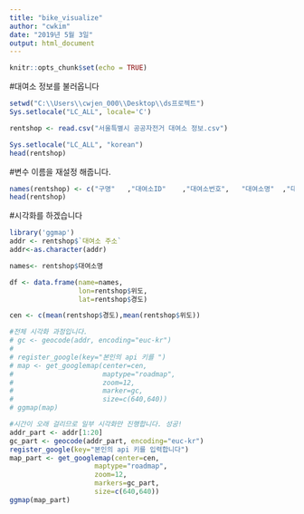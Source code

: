 ```yaml
---
title: "bike_visualize"
author: "cwkim"
date: "2019년 5월 3일"
output: html_document
---
```


```r
knitr::opts_chunk$set(echo = TRUE)
```


#대여소 정보를 불러옵니다
```r
setwd("C:\\Users\\cwjen_000\\Desktop\\ds프로젝트")
Sys.setlocale("LC_ALL", locale='C')

rentshop <- read.csv("서울특별시 공공자전거 대여소 정보.csv")

Sys.setlocale("LC_ALL", "korean")
head(rentshop)

```
#변수 이름을 재설정 해줍니다.
```r
names(rentshop) <- c("구명"	,"대여소ID"	,"대여소번호",	"대여소명"	,"대여소 주소",	"거치대수",	"위도"	,"경도")
head(rentshop)
```

#시각화를 하겠습니다
```r
library('ggmap')
addr <- rentshop$`대여소 주소`
addr<-as.character(addr)

names<- rentshop$대여소명

df <- data.frame(name=names,
                 lon=rentshop$위도,
                 lat=rentshop$경도)

cen <- c(mean(rentshop$경도),mean(rentshop$위도))

#전체 시각화 과정입니다.
# gc <- geocode(addr, encoding="euc-kr")
# 
# register_google(key="본인의 api 키를 ")
# map <- get_googlemap(center=cen,
#                      maptype="roadmap",
#                      zoom=12,
#                      marker=gc,
#                      size=c(640,640))
# ggmap(map)

#시간이 오래 걸리므로 일부 시각화만 진행합니다. 성공!
addr_part <- addr[1:20]
gc_part <- geocode(addr_part, encoding="euc-kr")
register_google(key="본인의 api 키를 입력합니다")
map_part <- get_googlemap(center=cen,
                     maptype="roadmap",
                     zoom=12,
                     markers=gc_part,
                     size=c(640,640))
ggmap(map_part)

```

